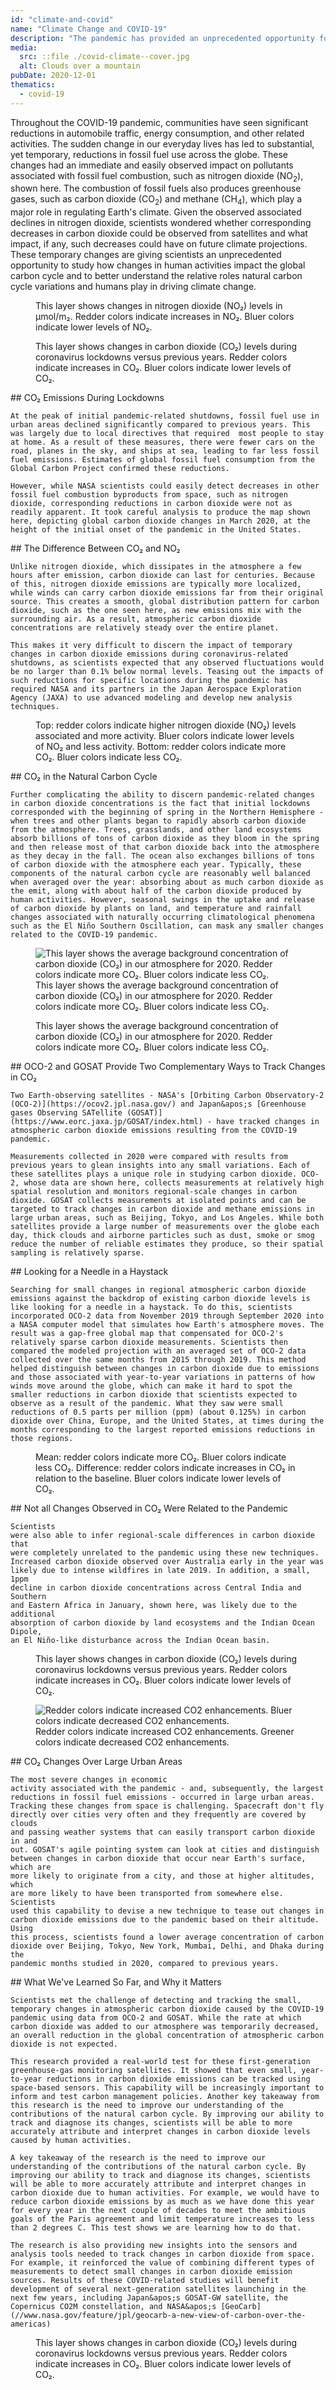 ```yaml
---
id: "climate-and-covid"
name: "Climate Change and COVID-19"
description: "The pandemic has provided an unprecedented opportunity for scientists to study how human activities impact the global carbon cycle and better understand the relative roles of natural carbon cycle variations and humans in driving climate change."
media:
  src: ::file ./covid-climate--cover.jpg
  alt: Clouds over a mountain
pubDate: 2020-12-01
thematics:
  - covid-19
---
```


<Block>
  <Prose>
    Throughout the COVID-19 pandemic, communities have seen significant
    reductions in automobile traffic, energy consumption, and other related
    activities. The sudden change in our everyday lives has led to substantial,
    yet temporary, reductions in fossil fuel use across the globe. These changes
    had an immediate and easily observed impact on pollutants associated with
    fossil fuel combustion, such as nitrogen dioxide (NO<sub>2</sub>), shown
    here. The combustion of fossil fuels also produces greenhouse gases, such as
    carbon dioxide (CO<sub>2</sub>) and methane (CH<sub>4</sub>), which play a
    major role in regulating Earth&apos;s climate. Given the observed associated
    declines in nitrogen dioxide, scientists
    wondered whether corresponding decreases in carbon dioxide could be observed
    from satellites and what impact, if any, such decreases could have on future
    climate projections. These temporary changes are giving scientists an
    unprecedented opportunity to study how changes in human activities impact
    the global carbon cycle and to better understand the relative roles natural
    carbon cycle variations and humans play in driving climate change.
  </Prose>
</Block>

<Block type="full">
  <Figure>
    <Map
      datasetId="no2"
      layerId="no2-monthly"
      center={[0, 30]}
      zoom={1.5}
      dateTime="2020-03-01"
      compareDateTime="2019-03-01"
    />
    <Caption attrAuthor="NASA" attrUrl="https://nasa.gov/">
      This layer shows changes in nitrogen dioxide (NO₂) levels in µmol/m₂.
      Redder colors indicate increases in NO₂. Bluer colors indicate lower
      levels of NO₂.
    </Caption>
  </Figure>
</Block>

<Block type='full'>
  <Figure>
    <Map
      datasetId="co2"
      layerId="co2-diff"
      center={[0, 30]}
      zoom={1.5}
      dateTime="2020-03-31"
    />
    <Caption attrAuthor="NASA" attrUrl="https://nasa.gov/">
      This layer shows changes in carbon dioxide (CO₂) levels during coronavirus lockdowns versus previous years. Redder colors indicate increases in CO₂. Bluer colors indicate lower levels of CO₂.
    </Caption>
  </Figure>
  <Prose>
    ## CO₂ Emissions During Lockdowns

    At the peak of initial pandemic-related shutdowns, fossil fuel use in urban areas declined significantly compared to previous years. This was largely due to local directives that required  most people to stay at home. As a result of these measures, there were fewer cars on the road, planes in the sky, and ships at sea, leading to far less fossil fuel emissions. Estimates of global fossil fuel consumption from the Global Carbon Project confirmed these reductions.

    However, while NASA scientists could easily detect decreases in other fossil fuel combustion byproducts from space, such as nitrogen dioxide, corresponding reductions in carbon dioxide were not as readily apparent. It took careful analysis to produce the map shown here, depicting global carbon dioxide changes in March 2020, at the height of the initial onset of the pandemic in the United States.

  </Prose>
</Block>

<Block type='full'>
  <Prose>
    ## The Difference Between CO₂ and NO₂

    Unlike nitrogen dioxide, which dissipates in the atmosphere a few hours after emission, carbon dioxide can last for centuries. Because of this, nitrogen dioxide emissions are typically more localized, while winds can carry carbon dioxide emissions far from their original source. This creates a smooth, global distribution pattern for carbon dioxide, such as the one seen here, as new emissions mix with the surrounding air. As a result, atmospheric carbon dioxide concentrations are relatively steady over the entire planet.

    This makes it very difficult to discern the impact of temporary changes in carbon dioxide emissions during coronavirus-related shutdowns, as scientists expected that any observed fluctuations would be no larger than 0.1% below normal levels. Teasing out the impacts of such reductions for specific locations during the pandemic has required NASA and its partners in the Japan Aerospace Exploration Agency (JAXA) to use advanced modeling and develop new analysis techniques.

  </Prose>
  <Figure>
    <Map
      datasetId="no2"
      layerId="no2-monthly"
      center={[0, 30]}
      zoom={1.5}
      dateTime="2020-03-01"
    />
    <Map
      datasetId="co2"
      layerId="co2-mean"
      center={[0, 30]}
      zoom={1.5}
      dateTime="2020-03-01"
    />
    <Caption attrAuthor="NASA" attrUrl="https://nasa.gov/">
      Top: redder colors indicate higher nitrogen dioxide (NO₂) levels associated and more activity. Bluer colors indicate lower levels of NO₂ and less activity. Bottom: redder colors indicate more CO₂. Bluer colors indicate less CO₂.
    </Caption>
  </Figure>
</Block>

<Block>
  <Prose>
    ## CO₂ in the Natural Carbon Cycle

    Further complicating the ability to discern pandemic-related changes in carbon dioxide concentrations is the fact that initial lockdowns corresponded with the beginning of spring in the Northern Hemisphere - when trees and other plants began to rapidly absorb carbon dioxide from the atmosphere. Trees, grasslands, and other land ecosystems absorb billions of tons of carbon dioxide as they bloom in the spring and then release most of that carbon dioxide back into the atmosphere as they decay in the fall. The ocean also exchanges billions of tons of carbon dioxide with the atmosphere each year. Typically, these components of the natural carbon cycle are reasonably well balanced when averaged over the year: absorbing about as much carbon dioxide as the emit, along with about half of the carbon dioxide produced by human activities. However, seasonal swings in the uptake and release of carbon dioxide by plants on land, and temperature and rainfall changes associated with naturally occurring climatological phenomena such as the El Niño Southern Oscillation, can mask any smaller changes related to the COVID-19 pandemic.

  </Prose>
</Block>

<Block type="wide">
  <Figure>
    <Image
      src={
        new URL("./covid-climate-co2-natural-cycle.webp", import.meta.url).href
      }
      alt="This layer shows the average background concentration of carbon dioxide (CO₂) in our atmosphere for 2020. Redder colors indicate more CO₂. Bluer colors indicate less CO₂."
    />
    <Caption attrAuthor="NASA" attrUrl="https://nasa.gov/">
      This layer shows the average background concentration of carbon dioxide
      (CO₂) in our atmosphere for 2020. Redder colors indicate more CO₂. Bluer
      colors indicate less CO₂.
    </Caption>
  </Figure>
</Block>

<Block type="full">
  <Figure>
    <Map
      datasetId="co2"
      layerId="co2-mean"
      center={[0, 30]}
      zoom={1.5}
      dateTime="2020-03-01"
      compareDateTime="2019-03-01"
    />
    <Caption attrAuthor="NASA" attrUrl="https://nasa.gov/">
      This layer shows the average background concentration of carbon dioxide (CO₂) in our atmosphere for 2020. Redder colors indicate more CO₂. Bluer colors indicate less CO₂.
    </Caption>
  </Figure>
  <Prose>
    ## OCO-2 and GOSAT Provide Two Complementary Ways to Track Changes in CO₂

    Two Earth-observing satellites - NASA's [Orbiting Carbon Observatory-2 (OCO-2)](https://ocov2.jpl.nasa.gov/) and Japan&apos;s [Greenhouse gases Observing SATellite (GOSAT)](https://www.eorc.jaxa.jp/GOSAT/index.html) - have tracked changes in atmospheric carbon dioxide emissions resulting from the COVID-19 pandemic.

    Measurements collected in 2020 were compared with results from previous years to glean insights into any small variations. Each of these satellites plays a unique role in studying carbon dioxide. OCO-2, whose data are shown here, collects measurements at relatively high spatial resolution and monitors regional-scale changes in carbon dioxide. GOSAT collects measurements at isolated points and can be targeted to track changes in carbon dioxide and methane emissions in large urban areas, such as Beijing, Tokyo, and Los Angeles. While both satellites provide a large number of measurements over the globe each day, thick clouds and airborne particles such as dust, smoke or smog reduce the number of reliable estimates they produce, so their spatial sampling is relatively sparse.

  </Prose>
</Block>

<Block type="full">
  <Prose>
    ## Looking for a Needle in a Haystack

    Searching for small changes in regional atmospheric carbon dioxide emissions against the backdrop of existing carbon dioxide levels is like looking for a needle in a haystack. To do this, scientists incorporated OCO-2 data from November 2019 through September 2020 into a NASA computer model that simulates how Earth's atmosphere moves. The result was a gap-free global map that compensated for OCO-2's relatively sparse carbon dioxide measurements. Scientists then compared the modeled projection with an averaged set of OCO-2 data collected over the same months from 2015 through 2019. This method helped distinguish between changes in carbon dioxide due to emissions and those associated with year-to-year variations in patterns of how winds move around the globe, which can make it hard to spot the smaller reductions in carbon dioxide that scientists expected to observe as a result of the pandemic. What they saw were small reductions of 0.5 parts per million (ppm) (about 0.125%) in carbon dioxide over China, Europe, and the United States, at times during the months corresponding to the largest reported emissions reductions in those regions.

  </Prose>
  <Figure>
    <Map
      datasetId="co2"
      layerId="co2-mean"
      center={[0, 30]}
      zoom={1.5}
      dateTime="2020-04-01"
    />
    <Map
      datasetId="co2"
      layerId="co2-diff"
      center={[0, 30]}
      zoom={1.5}
      dateTime="2020-04-01"
    />
    <Caption attrAuthor="NASA" attrUrl="https://nasa.gov/">
      Mean: redder colors indicate more CO₂. Bluer colors indicate less CO₂. Difference: redder colors indicate increases in CO₂ in relation to the baseline. Bluer colors indicate lower levels of CO₂.
    </Caption>
  </Figure>

</Block>

<Block>
  <Prose>
    ## Not all Changes Observed in CO₂ Were Related to the Pandemic 
    
    Scientists
    were also able to infer regional-scale differences in carbon dioxide that
    were completely unrelated to the pandemic using these new techniques.
    Increased carbon dioxide observed over Australia early in the year was
    likely due to intense wildfires in late 2019. In addition, a small, 1ppm
    decline in carbon dioxide concentrations across Central India and Southern
    and Eastern Africa in January, shown here, was likely due to the additional
    absorption of carbon dioxide by land ecosystems and the Indian Ocean Dipole,
    an El Niño-like disturbance across the Indian Ocean basin.
  </Prose>
</Block>

<Block type="full">
  <Figure>
    <Map
      datasetId="co2"
      layerId="co2-diff"
      center={[0, 0]}
      zoom={1.5}
      dateTime="2020-03-01"
    />
    <Caption attrAuthor="NASA" attrUrl="https://nasa.gov/">
      This layer shows changes in carbon dioxide (CO₂) levels during coronavirus
      lockdowns versus previous years. Redder colors indicate increases in CO₂.
      Bluer colors indicate lower levels of CO₂.
    </Caption>
  </Figure>
</Block>

<Block type="full">
  <Figure>
    <Image
      src={new URL("./covid-climate-urban-areas.webp", import.meta.url).href}
      alt="Redder colors indicate increased CO2 enhancements. Bluer colors indicate decreased CO2 enhancements."
    />
    <Caption attrAuthor="NASA" attrUrl="https://nasa.gov/">
      Redder colors indicate increased CO2 enhancements. Greener colors indicate
      decreased CO2 enhancements.
    </Caption>
  </Figure>
  <Prose>
    ## CO₂ Changes Over Large Urban Areas 
    
    The most severe changes in economic
    activity associated with the pandemic - and, subsequently, the largest
    reductions in fossil fuel emissions - occurred in large urban areas.
    Tracking these changes from space is challenging. Spacecraft don't fly
    directly over cities very often and they frequently are covered by clouds
    and passing weather systems that can easily transport carbon dioxide in and
    out. GOSAT's agile pointing system can look at cities and distinguish
    between changes in carbon dioxide that occur near Earth's surface, which are
    more likely to originate from a city, and those at higher altitudes, which
    are more likely to have been transported from somewhere else. Scientists
    used this capability to devise a new technique to tease out changes in
    carbon dioxide emissions due to the pandemic based on their altitude. Using
    this process, scientists found a lower average concentration of carbon
    dioxide over Beijing, Tokyo, New York, Mumbai, Delhi, and Dhaka during the
    pandemic months studied in 2020, compared to previous years.
  </Prose>
</Block>

<Block type="full">
  <Prose>
    ## What We've Learned So Far, and Why it Matters

    Scientists met the challenge of detecting and tracking the small, temporary changes in atmospheric carbon dioxide caused by the COVID-19 pandemic using data from OCO-2 and GOSAT. While the rate at which carbon dioxide was added to our atmosphere was temporarily decreased, an overall reduction in the global concentration of atmospheric carbon dioxide is not expected.

    This research provided a real-world test for these first-generation greenhouse-gas monitoring satellites. It showed that even small, year-to-year reductions in carbon dioxide emissions can be tracked using space-based sensors. This capability will be increasingly important to inform and test carbon management policies. Another key takeaway from this research is the need to improve our understanding of the contributions of the natural carbon cycle. By improving our ability to track and diagnose its changes, scientists will be able to more accurately attribute and interpret changes in carbon dioxide levels caused by human activities.

    A key takeaway of the research is the need to improve our understanding of the contributions of the natural carbon cycle. By improving our ability to track and diagnose its changes, scientists will be able to more accurately attribute and interpret changes in carbon dioxide due to human activities. For example, we would have to reduce carbon dioxide emissions by as much as we have done this year for every year in the next couple of decades to meet the ambitious goals of the Paris agreement and limit temperature increases to less than 2 degrees C. This test shows we are learning how to do that.

    The research is also providing new insights into the sensors and analysis tools needed to track changes in carbon dioxide from space. For example, it reinforced the value of combining different types of measurements to detect small changes in carbon dioxide emission sources. Results of these COVID-related studies will benefit development of several next-generation satellites launching in the next few years, including Japan&apos;s GOSAT-GW satellite, the Copernicus CO2M constellation, and NASA&apos;s [GeoCarb](//www.nasa.gov/feature/jpl/geocarb-a-new-view-of-carbon-over-the-americas)
  </Prose>
  <Figure>
    <Map
      datasetId="co2"
      layerId="co2-diff"
      center={[0, 0]}
      zoom={1.5}
      dateTime="2021-01-12"
    />
    <Caption attrAuthor="NASA" attrUrl="https://nasa.gov/">
      This layer shows changes in carbon dioxide (CO₂) levels during coronavirus lockdowns versus previous years. Redder colors indicate increases in CO₂. Bluer colors indicate lower levels of CO₂.
    </Caption>
  </Figure>

</Block>
